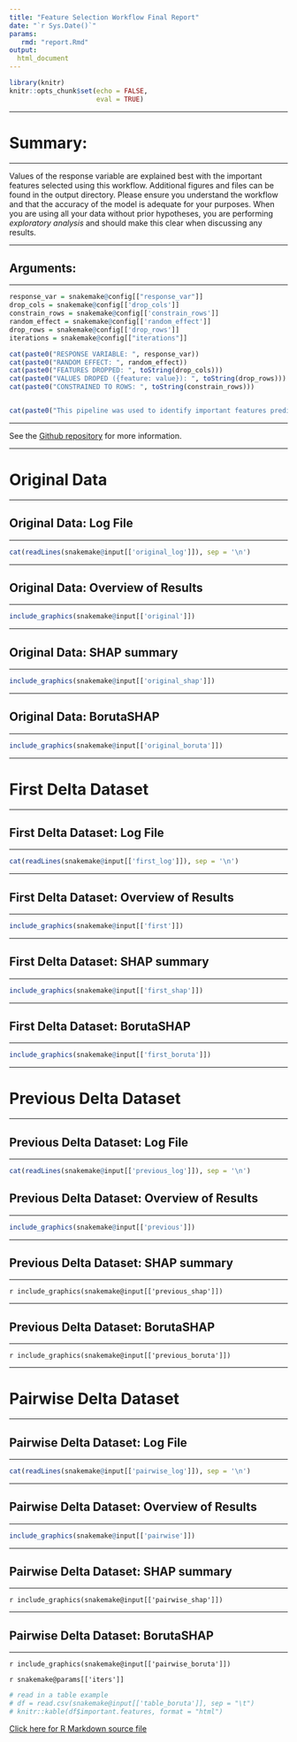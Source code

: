 ```yaml
---
title: "Feature Selection Workflow Final Report"
date: "`r Sys.Date()`"
params:
   rmd: "report.Rmd"
output:
  html_document
---
```


```r
library(knitr)
knitr::opts_chunk$set(echo = FALSE,
                      eval = TRUE)
```
***

# Summary:

***

Values of the response variable are explained best with the important features selected using this workflow. Additional figures and files
can be found in the output directory. Please ensure you understand the workflow and that the accuracy of the model is adequate for your purposes.
When you are using all your data without prior
hypotheses, you are performing *exploratory analysis* and should make this clear
when discussing any results.

***

## Arguments:

***

```r
response_var = snakemake@config[["response_var"]]
drop_cols = snakemake@config[['drop_cols']]
constrain_rows = snakemake@config[['constrain_rows']]
random_effect = snakemake@config[['random_effect']]
drop_rows = snakemake@config[['drop_rows']]
iterations = snakemake@config[["iterations"]]

cat(paste0("RESPONSE VARIABLE: ", response_var))
cat(paste0("RANDOM EFFECT: ", random_effect))
cat(paste0("FEATURES DROPPED: ", toString(drop_cols)))
cat(paste0("VALUES DROPED ({feature: value}): ", toString(drop_rows)))
cat(paste0("CONSTRAINED TO ROWS: ", toString(constrain_rows)))


cat(paste0("This pipeline was used to identify important features predictive of ", response_var, " values. A random effect of ", random_effect, " was used to adjust for non-independence. Mixed-effects software MERF was used with ", iterations, " iterations. (Include log file here)"))


```

***

See the [Github repository](https://github.com/JTFouquier/snakemake-MERF "Still a work in progress!! :) ") for more information.

***

# Original Data

***

## Original Data: Log File

***


```r
cat(readLines(snakemake@input[['original_log']]), sep = '\n')
```

***

## Original Data: Overview of Results

***

```r
include_graphics(snakemake@input[['original']])
```

***

## Original Data: SHAP summary

***

```r
include_graphics(snakemake@input[['original_shap']])
```

***

## Original Data: BorutaSHAP

***

```r
include_graphics(snakemake@input[['original_boruta']])
```





***

# First Delta Dataset


***

## First Delta Dataset: Log File

***

```r
cat(readLines(snakemake@input[['first_log']]), sep = '\n')
```
***

## First Delta Dataset: Overview of Results

***


```r
include_graphics(snakemake@input[['first']])
```

***

## First Delta Dataset: SHAP summary

***

```r
include_graphics(snakemake@input[['first_shap']])
```

***

## First Delta Dataset: BorutaSHAP

***

```r
include_graphics(snakemake@input[['first_boruta']])
```




***

# Previous Delta Dataset

***

## Previous Delta Dataset: Log File

***

```r
cat(readLines(snakemake@input[['previous_log']]), sep = '\n')
```
## Previous Delta Dataset: Overview of Results

***


```r
include_graphics(snakemake@input[['previous']])
```

***

## Previous Delta Dataset: SHAP summary

***

`r include_graphics(snakemake@input[['previous_shap']])`

***

## Previous Delta Dataset: BorutaSHAP

***

`r include_graphics(snakemake@input[['previous_boruta']])`



***

# Pairwise Delta Dataset

***

## Pairwise Delta Dataset: Log File

***

```r
cat(readLines(snakemake@input[['pairwise_log']]), sep = '\n')
```
***

## Pairwise Delta Dataset: Overview of Results

***

```r
include_graphics(snakemake@input[['pairwise']])
```

***

## Pairwise Delta Dataset: SHAP summary

***

`r include_graphics(snakemake@input[['pairwise_shap']])`

***

## Pairwise Delta Dataset: BorutaSHAP

***

`r include_graphics(snakemake@input[['pairwise_boruta']])`


`r snakemake@params[['iters']]`

```r
# read in a table example
# df = read.csv(snakemake@input[['table_boruta']], sep = "\t")
# knitr::kable(df$important.features, format = "html")
```

<a download="report.Rmd" href="`r base64enc::dataURI(file = params$rmd, mime='text/rmd', encoding='base64')`">Click here for R Markdown source file</a>

